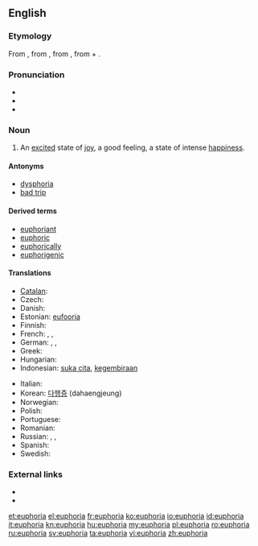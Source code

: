 {{was wotd|2010|July|12}}
==English==
{{wikipedia}}

===Etymology===
From {{etyl|NL.}}, from {{etyl|grc}} {{term|εὐφορία|tr=euphoria|lang=grc}}, from {{term|lang=grc|εὔφορος||bearing well}}, from {{term|εὖ|lang=grc|tr=eu||well}} + {{term|lang=grc|φέρειν||to bear}}.

===Pronunciation===
* {{IPA|/juːˈfɔːɹiə/}}
* {{audio|en-us-euphoria.ogg|Audio (US)}}
* {{rhymes|ɔːriə}}

===Noun===
{{en-noun}}

# An [[excited]] state of [[joy]], a good feeling, a state of intense [[happiness]].

====Antonyms====
* [[dysphoria]]
* [[bad trip]]

====Derived terms====
* [[euphoriant]]
* [[euphoric]]
* [[euphorically]]
* [[euphorigenic]]

====Translations====
{{trans-top|an excited state of joy}}
* [[Catalan]]: {{t|ca|eufòria|f}}
* Czech: {{t-|cs|euforie|f}}
* Danish: {{t+|da|eufori}}
* Estonian: [[eufooria]]
* Finnish: {{t+|fi|euforia}}
* French: {{t+|fr|euphorie|f}}, {{qualifier|colloquial}} {{t+|fr|pêche|f}}, {{qualifier|colloquial}} {{t+|fr|frite|f}}
* German: {{t+|de|Euphorie|f}}, {{t|de|Hochgefühl|n}}, {{t|de|Glücksgefühl|n}}
* Greek: {{t+|el|ευφορία|f|tr=eforía}}
* Hungarian: {{t+|hu|eufória}}
* Indonesian: [[suka cita]], [[gembira|kegembiraan]]
{{trans-mid}}
* Italian: {{t-|it|euforia|f}}
* Korean: [[다행증]] (dahaengjeung)
* Norwegian: {{t-|no|eufori|m}}
* Polish: {{t-|pl|euforia|f}}
* Portuguese: {{t+|pt|euforia|f}}
* Romanian: {{t+|ro|euforie|f}}
* Russian: {{t+|ru|эйфория|f}}, {{t|ru|радостное настроение|n}}, {{t|ru|приподнятое состояние|n}}
* Spanish: {{t-|es|euforia|f}}
* Swedish: {{t+|sv|eufori}}
{{trans-bottom}}

===External links===
* {{R:Century 1911}}
* {{R:OneLook}}

[[et:euphoria]]
[[el:euphoria]]
[[fr:euphoria]]
[[ko:euphoria]]
[[io:euphoria]]
[[id:euphoria]]
[[it:euphoria]]
[[kn:euphoria]]
[[hu:euphoria]]
[[my:euphoria]]
[[pl:euphoria]]
[[ro:euphoria]]
[[ru:euphoria]]
[[sv:euphoria]]
[[ta:euphoria]]
[[vi:euphoria]]
[[zh:euphoria]]